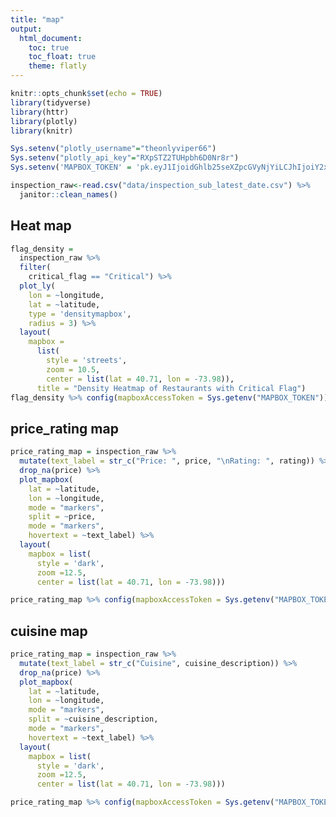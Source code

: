 ```yaml
---
title: "map"
output: 
  html_document:
    toc: true
    toc_float: true
    theme: flatly
---
```

```r
knitr::opts_chunk$set(echo = TRUE)
library(tidyverse)
library(httr)
library(plotly)
library(knitr)
```

```r
Sys.setenv("plotly_username"="theonlyviper66")
Sys.setenv("plotly_api_key"="RXpSTZ2TUHpbh6D0Nr8r")
Sys.setenv('MAPBOX_TOKEN' = 'pk.eyJ1IjoidGhlb25seXZpcGVyNjYiLCJhIjoiY2xiZWY3dmp6MGFyeTNwcXppdzRnYm1nbyJ9.G05d_geqdk2HTTdZRmOmzg')
```

```r
inspection_raw<-read.csv("data/inspection_sub_latest_date.csv") %>% 
  janitor::clean_names()
```

## Heat map
```r
flag_density = 
  inspection_raw %>% 
  filter(
    critical_flag == "Critical") %>% 
  plot_ly(
    lon = ~longitude, 
    lat = ~latitude,  
    type = 'densitymapbox',
    radius = 3) %>% 
  layout(
    mapbox = 
      list(
        style = 'streets',
        zoom = 10.5,
        center = list(lat = 40.71, lon = -73.98)),
      title = "Density Heatmap of Restaurants with Critical Flag")
flag_density %>% config(mapboxAccessToken = Sys.getenv("MAPBOX_TOKEN"))
```

## price_rating map
```r
price_rating_map = inspection_raw %>%
  mutate(text_label = str_c("Price: ", price, "\nRating: ", rating)) %>% 
  drop_na(price) %>%
  plot_mapbox(
    lat = ~latitude,
    lon = ~longitude,
    mode = "markers",
    split = ~price,
    mode = "markers",
    hovertext = ~text_label) %>%
  layout(
    mapbox = list(
      style = 'dark',
      zoom =12.5,
      center = list(lat = 40.71, lon = -73.98))) 

price_rating_map %>% config(mapboxAccessToken = Sys.getenv("MAPBOX_TOKEN"))
```

## cuisine map
```r
price_rating_map = inspection_raw %>%
  mutate(text_label = str_c("Cuisine", cuisine_description)) %>% 
  drop_na(price) %>%
  plot_mapbox(
    lat = ~latitude,
    lon = ~longitude,
    mode = "markers",
    split = ~cuisine_description,
    mode = "markers",
    hovertext = ~text_label) %>%
  layout(
    mapbox = list(
      style = 'dark',
      zoom =12.5,
      center = list(lat = 40.71, lon = -73.98))) 

price_rating_map %>% config(mapboxAccessToken = Sys.getenv("MAPBOX_TOKEN"))
```


